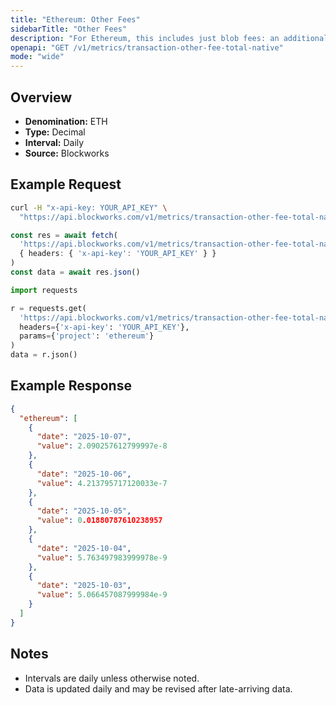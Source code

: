 ```yaml
---
title: "Ethereum: Other Fees"
sidebarTitle: "Other Fees"
description: "For Ethereum, this includes just blob fees: an additional fee for transactions that post data to \"blobs,\" which are specialized data availability solutions for L2 blockchains."
openapi: "GET /v1/metrics/transaction-other-fee-total-native"
mode: "wide"
---
```


## Overview

- **Denomination:** ETH
- **Type:** Decimal
- **Interval:** Daily
- **Source:** Blockworks

## Example Request

<CodeGroup>

```bash cURL
curl -H "x-api-key: YOUR_API_KEY" \
  "https://api.blockworks.com/v1/metrics/transaction-other-fee-total-native?project=ethereum"
```

```typescript TypeScript
const res = await fetch(
  'https://api.blockworks.com/v1/metrics/transaction-other-fee-total-native?project=ethereum',
  { headers: { 'x-api-key': 'YOUR_API_KEY' } }
)
const data = await res.json()
```

```python Python
import requests

r = requests.get(
  'https://api.blockworks.com/v1/metrics/transaction-other-fee-total-native',
  headers={'x-api-key': 'YOUR_API_KEY'},
  params={'project': 'ethereum'}
)
data = r.json()
```

</CodeGroup>

## Example Response

```json
{
  "ethereum": [
    {
      "date": "2025-10-07",
      "value": 2.090257612799997e-8
    },
    {
      "date": "2025-10-06",
      "value": 4.213795717120033e-7
    },
    {
      "date": "2025-10-05",
      "value": 0.01880787610238957
    },
    {
      "date": "2025-10-04",
      "value": 5.763497983999978e-9
    },
    {
      "date": "2025-10-03",
      "value": 5.066457087999984e-9
    }
  ]
}
```

## Notes
- Intervals are daily unless otherwise noted.
- Data is updated daily and may be revised after late-arriving data.